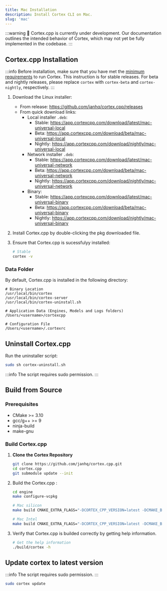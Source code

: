 ```yaml
---
title: Mac Installation
description: Install Cortex CLI on Mac.
slug: 'mac'
---
```



:::warning
🚧 Cortex.cpp is currently under development. Our documentation outlines the intended behavior of Cortex, which may not yet be fully implemented in the codebase.
:::

## Cortex.cpp Installation
:::info
Before installation, make sure that you have met the [minimum requirements](/docs/installation#minimum-requirements) to run Cortex.
This instruction is for stable releases. For beta and nightly releases, please replace `cortex` with `cortex-beta` and `cortex-nightly`, respectively.
:::

1. Download the Linux installer:
    - From release: https://github.com/janhq/cortex.cpp/releases
    - From quick download links:
        - Local installer `.deb`:
            - Stable: https://app.cortexcpp.com/download/latest/mac-universal-local
            - Beta: https://app.cortexcpp.com/download/beta/mac-universal-local
            - Nightly: https://app.cortexcpp.com/download/nightly/mac-universal-local
        - Network installer `.deb`:
            - Stable: https://app.cortexcpp.com/download/latest/mac-universal-network
            - Beta: https://app.cortexcpp.com/download/beta/mac-universal-network
            - Nightly: https://app.cortexcpp.com/download/nightly/mac-universal-network
        - Binary:
            - Stable: https://app.cortexcpp.com/download/latest/mac-universal-binary
            - Beta: https://app.cortexcpp.com/download/beta/mac-universal-binary
            - Nightly: https://app.cortexcpp.com/download/nightly/mac-universal-binary

2. Install Cortex.cpp by double-clicking the pkg downloaded file.

3. Ensure that Cortex.cpp is sucessfulyy installed:
    ```bash
    # Stable
    cortex -v
    ```

### Data Folder
By default, Cortex.cpp is installed in the following directory:
```
# Binary Location
/usr/local/bin/cortex
/usr/local/bin/cortex-server
/usr/local/bin/cortex-uninstall.sh

# Application Data (Engines, Models and Logs folders)
/Users/<username>/cortexcpp

# Configuration File
/Users/<username>/.cortexrc
```
## Uninstall Cortex.cpp
Run the uninstaller script:
```bash
sudo sh cortex-uninstall.sh
```

:::info
The script requires sudo permission.
:::

## Build from Source

### Prerequisites
- CMake >= 3.10
- gcc/g++ >= 9
- ninja-build
- make-gnu

### Build Cortex.cpp

1. **Clone the Cortex Repository**
   ```bash
   git clone https://github.com/janhq/cortex.cpp.git
   cd cortex.cpp
   git submodule update --init
   ```
2. Build the Cortex.cpp :

    ```bash
    cd engine
    make configure-vcpkg

    # Mac silicon
    make build CMAKE_EXTRA_FLAGS="-DCORTEX_CPP_VERSION=latest -DCMAKE_BUILD_TEST=OFF -DCMAKE_TOOLCHAIN_FILE=vcpkg/scripts/buildsystems/vcpkg.cmake"

    # Mac Intel
    make build CMAKE_EXTRA_FLAGS="-DCORTEX_CPP_VERSION=latest -DCMAKE_BUILD_TEST=OFF -DMAC_ARM64=ON -DCMAKE_TOOLCHAIN_FILE=vcpkg/scripts/buildsystems/vcpkg.cmake"
    ```

3. Verify that Cortex.cpp is builded correctly by getting help information.

    ```sh
    # Get the help information
    ./build/cortex -h
    ```

## Update cortex to latest version
:::info
The script requires sudo permission.
:::
```bash
sudo cortex update
```